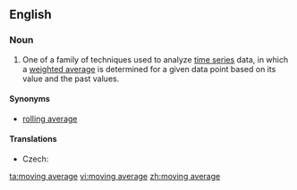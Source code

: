 ==English==
{{wikipedia}}
===Noun===
{{en-noun|head=[[moving]] [[average]]}}

# {{context|statistics|lang=en}} One of a family of techniques used to analyze [[time series]] data, in which a [[weighted average]] is determined for a given data point based on its value and the past values.

====Synonyms====
* [[rolling average]]

====Translations====
{{trans-top|statistical technique}}
* Czech: {{t|cs|klouzavý průměr|m}}
{{trans-mid}}
{{trans-bottom}}

[[ta:moving average]]
[[vi:moving average]]
[[zh:moving average]]